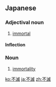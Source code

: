 ==Japanese==
{{ja-kanjitab|ふ|めつ|yomi=o}}

===Adjectival noun===
{{ja-adj|decl=na|ふめつ}}

# [[immortal]]

====Inflection====
{{ja-na|ふめつ}}

===Noun===
{{ja-noun|ふめつ}}

# [[immortality]]

[[ko:不滅]]
[[ja:不滅]]
[[zh:不滅]]